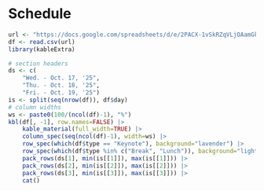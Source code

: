 # Schedule

```r
url <- "https://docs.google.com/spreadsheets/d/e/2PACX-1vSkRZqVLjOAamGk82cTXmUNTj2WLCmPK_r1qLGn8ixgNmOlgff6VbSe0IgR_2qjc_CNSaBdhFPLrfyX/pub?gid=731106475&single=true&output=csv"
df <- read.csv(url)
library(kableExtra)
```

```r
# section headers
ds <- c(
    "Wed. - Oct. 17, '25",
    "Thu. - Oct. 18, '25",
    "Fri. - Oct. 19, '25")
is <- split(seq(nrow(df)), df$day)
# column widths
ws <- paste0(100/(ncol(df)-1), "%")
kbl(df[, -1], row.names=FALSE) |>
    kable_material(full_width=TRUE) |>
    column_spec(seq(ncol(df)-1), width=ws) |>
    row_spec(which(df$type == "Keynote"), background="lavender") |>
    row_spec(which(df$type %in% c("Break", "Lunch")), background="lightyellow") |>
    pack_rows(ds[1], min(is[[1]]), max(is[[1]])) |>
    pack_rows(ds[2], min(is[[2]]), max(is[[2]])) |>
    pack_rows(ds[3], min(is[[3]]), max(is[[3]])) |>
    cat()
```
